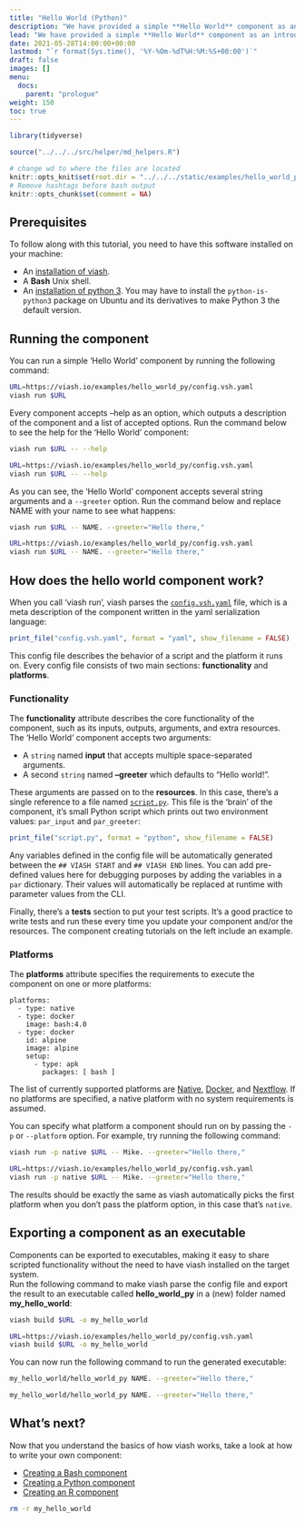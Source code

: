 ```yaml
---
title: "Hello World (Python)"
description: "We have provided a simple **Hello World** component as an introduction to viash. Follow the steps below to learn how to run a component and get a result back from it."
lead: "We have provided a simple **Hello World** component as an introduction to viash. Follow the steps below to learn how to run a component and get a result back from it. "
date: 2021-05-28T14:00:00+00:00
lastmod: "`r format(Sys.time(), '%Y-%Om-%dT%H:%M:%S+00:00')`"
draft: false
images: []
menu:
  docs:
    parent: "prologue"
weight: 150
toc: true
---
```


```r
library(tidyverse)

source("../../../src/helper/md_helpers.R")

# change wd to where the files are located
knitr::opts_knit$set(root.dir = "../../../static/examples/hello_world_py/") 
# Remove hashtags before bash output
knitr::opts_chunk$set(comment = NA)
```

## Prerequisites

To follow along with this tutorial, you need to have this software installed on your machine:

- An [installation of viash](/docs/prologue/installation).
- A **Bash** Unix shell.
- An [installation of python 3](https://www.python.org/downloads). You may have to install the `python-is-python3` package on Ubuntu and its derivatives to make Python 3 the default version.

## Running the component

You can run a simple 'Hello World' component by running the following command:
```bash
URL=https://viash.io/examples/hello_world_py/config.vsh.yaml
viash run $URL
```

Every component accepts --help as an option, which outputs a description of the component and a list of accepted options. Run the command below to see the help for the 'Hello World' component:
```bash
viash run $URL -- --help
```
```bash
URL=https://viash.io/examples/hello_world_py/config.vsh.yaml
viash run $URL -- --help
```

As you can see, the 'Hello World' component accepts several string arguments and a `--greeter` option. Run the command below and replace NAME with your name to see what happens:
```bash
viash run $URL -- NAME. --greeter="Hello there,"
```
```bash
URL=https://viash.io/examples/hello_world_py/config.vsh.yaml
viash run $URL -- NAME. --greeter="Hello there,"
```

## How does the hello world component work?

When you call 'viash run', viash parses the [`config.vsh.yaml`](https://viash.io/examples/hello_world_py/config.vsh.yaml) file, which is a meta description of the component written in the yaml serialization language:

```r
print_file("config.vsh.yaml", format = "yaml", show_filename = FALSE)
```

This config file describes the behavior of a script and the platform it runs on.
Every config file consists of two main sections: **functionality** and **platforms**. 

### Functionality

The **functionality** attribute describes the core functionality of the component, such as its inputs, outputs, arguments, and extra resources. The 'Hello World' component accepts two arguments: 

- A `string` named **input** that accepts multiple space-separated arguments.
- A second `string` named **--greeter** which defaults to "Hello world!".

These arguments are passed on to the **resources**. In this case, there's a single reference to a file named [`script.py`](https://viash.io/examples/hello_world_py/script.py). This file is the 'brain' of the component, it's small Python script which prints out two environment values: `par_input` and `par_greeter`: 

```r
print_file("script.py", format = "python", show_filename = FALSE)
```

Any variables defined in the config file will be automatically generated between the `## VIASH START` and `## VIASH END` lines. You can add pre-defined values here for debugging purposes by adding the variables in a `par` dictionary. Their values will automatically be replaced at runtime with parameter values from the CLI. 

Finally, there's a **tests** section to put your test scripts. It's a good practice to write tests and run these every time you update your component and/or the resources. The component creating tutorials on the left include an example.

### Platforms

The **platforms** attribute specifies the requirements to execute the component on one or more platforms:

```
platforms:
  - type: native
  - type: docker
    image: bash:4.0
  - type: docker
    id: alpine
    image: alpine
    setup:
      - type: apk
        packages: [ bash ]
```

The list of currently supported platforms are [Native](/docs/reference_config/platform-native/), [Docker](/docs/reference_config/platform-docker/), and [Nextflow](/docs/reference_config/platform-nextflow/). If no platforms are specified, a native platform with no system requirements is assumed.

You can specify what platform a component should run on by passing the `-p` or `--platform` option. For example, try running the following command:

```bash
viash run -p native $URL -- Mike. --greeter="Hello there,"
```
```bash
URL=https://viash.io/examples/hello_world_py/config.vsh.yaml
viash run -p native $URL -- Mike. --greeter="Hello there,"
```
The results should be exactly the same as viash automatically picks the first platform when you don't pass the platform option, in this case that's `native`.

## Exporting a component as an executable

Components can be exported to executables, making it easy to share scripted functionality without the need to have viash installed on the target system.  
Run the following command to make viash parse the config file and export the result to an executable called **hello_world_py** in a (new) folder named **my_hello_world**:

```bash
viash build $URL -o my_hello_world
```
```bash
URL=https://viash.io/examples/hello_world_py/config.vsh.yaml
viash build $URL -o my_hello_world
```

You can now run the following command to run the generated executable:

```bash
my_hello_world/hello_world_py NAME. --greeter="Hello there,"
```
```bash
my_hello_world/hello_world_py NAME. --greeter="Hello there,"
```

## What's next?

Now that you understand the basics of how viash works, take a look at how to write your own component:

- [Creating a Bash component](/docs/creating_components/bash)
- [Creating a Python component](/docs/creating_components/python)
- [Creating an R component](/docs/creating_components/r)

```bash
rm -r my_hello_world
```
 
